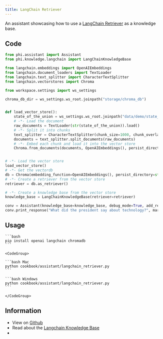 ```yaml
---
title: LangChain Retriever
---
```


An assistant showcasing how to use a [LangChain Retriever](https://python.langchain.com/docs/modules/data_connection/retrievers/) as a knowledge base.

## Code

```python cookbook/assistant/langchain_retriever.py
from phi.assistant import Assistant
from phi.knowledge.langchain import LangChainKnowledgeBase

from langchain.embeddings import OpenAIEmbeddings
from langchain.document_loaders import TextLoader
from langchain.text_splitter import CharacterTextSplitter
from langchain.vectorstores import Chroma

from workspace.settings import ws_settings

chroma_db_dir = ws_settings.ws_root.joinpath("storage/chroma_db")


def load_vector_store():
    state_of_the_union = ws_settings.ws_root.joinpath("data/demo/state_of_the_union.txt")
    # -*- Load the document
    raw_documents = TextLoader(str(state_of_the_union)).load()
    # -*- Split it into chunks
    text_splitter = CharacterTextSplitter(chunk_size=1000, chunk_overlap=0)
    documents = text_splitter.split_documents(raw_documents)
    # -*- Embed each chunk and load it into the vector store
    Chroma.from_documents(documents, OpenAIEmbeddings(), persist_directory=str(chroma_db_dir))


# -*- Load the vector store
load_vector_store()
# -*- Get the vectordb
db = Chroma(embedding_function=OpenAIEmbeddings(), persist_directory=str(chroma_db_dir))
# -*- Create a retriever from the vector store
retriever = db.as_retriever()

# -*- Create a knowledge base from the vector store
knowledge_base = LangChainKnowledgeBase(retriever=retriever)

conv = Assistant(knowledge_base=knowledge_base, debug_mode=True, add_references_to_prompt=True)
conv.print_response("What did the president say about technology?", markdown=True)
```

## Usage

<Steps>
  <Step title="Install libraries">

    ```bash
    pip install openai langchain chromadb
    ```

  </Step>

  <Step title="Run the assistant">

    <CodeGroup>

    ```bash Mac
    python cookbook/assistant/langchain_retriever.py
    ```

    ```bash Windows
    python cookbook/assistant/langchain_retriever.py
    ```

    </CodeGroup>

  </Step>

</Steps>

## Information

- View on [Github](https://github.com/phidatahq/phidata/blob/main/cookbook/assistant/langchain_retriever.py)
- Read about the [Langchain Knowledge Base](/blocks/kb/langchain)
- <Snippet file="message-us-discord.mdx" />
